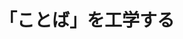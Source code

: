 ﻿---
title: "「ことば」を工学する"
category: "工学院"
vol: 84
interviewee: "奥村・高村"
url: "http://lr-www.pi.titech.ac.jp/wp/"
tags: ["工学","人間","システム","コンピュータ","自然言語処理"]
pdf: "84-4-okumura-takamatsu.pdf"
career: ""
preface: "奥村・高村研究室では、人間が使用する「ことば」をコンピュータ上で処理し、さまざまな応用を試みる自然言語処理という学問分野について研究している。本稿では、テキストに秘められた感情的な側面を汲み取ることができるようなシステム開発についての研究、そして現在（2015年4月当時）大きな注目を浴びているSNSを対象にした研究を主に紹介する。"
---
